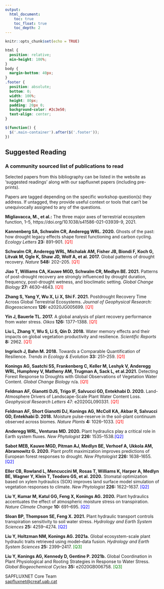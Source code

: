 ```yaml
---
output: 
  html_document:
    toc: true
    toc_float: true
    toc_depth: 2
---
```


```r
knitr::opts_chunk$set(echo = TRUE)
```

```css
html {
  position: relative;
  min-height: 100%;
}
body {
  margin-bottom: 40px;
}
.footer {
  position: absolute;
  bottom: 0;
  width: 100%;
  height: 80px;
  padding: 20px 0;
  background-color: #2c3e50;
  text-align: center;
}
```

```js
$(function() {
  $('.main-container').after($('.footer'));
})
```

## Suggested Reading

### A community sourced list of publications to read

Selected papers from this bibliography can be listed in the website as ‘suggested readings’ along with our sapfluxnet papers (including pre-prints). 

Papers are tagged depending on the specific workshop question(s) they address. If untagged, they provide useful context or tools that can’t be unequivocally assigned to any of the questions. 

<b>Migliavacca, M., et al.:</b> The three major axes of terrestrial ecosystem function, 1–5, https://doi.org/10.1038/s41586-021-03939-9, 2021. 

<b>Kannenberg SA, Schwalm CR, Anderegg WRL. 2020.</b> Ghosts of the past: how drought legacy effects shape forest functioning and carbon cycling. <em>Ecology Letters</em> <b>23:</b> 891–901. <span style="color: red;">[Q1]</span> 

<b>Schwalm CR, Anderegg WRL, Michalak AM, Fisher JB, Biondi F, Koch G, Litvak M, Ogle K, Shaw JD, Wolf A, et al. 2017.</b> Global patterns of drought recovery. <em>Nature</em> <b>548:</b> 202–205. <span style="color: red;">[Q1]</span> 

<b>Jiao T, Williams CA, Kauwe MGD, Schwalm CR, Medlyn BE. 2021.</b> Patterns of post-drought recovery are strongly influenced by drought duration, frequency, post-drought wetness, and bioclimatic setting. <em>Global Change Biology</em> <b>27:</b> 4630–4643. <span style="color: red;">[Q1]</span> 

<b>Zhang S, Yang Y, Wu X, Li X, Shi F. 2021.</b> Postdrought Recovery Time Across Global Terrestrial Ecosystems. <em>Journal of Geophysical Research: Biogeosciences</em> <b>126:</b> e2020JG005699. <span style="color: red;">[Q1]</span> 

<b>Yin J, Bauerle TL. 2017.</b> A global analysis of plant recovery performance from water stress. <em>Oikos</em> <b>126:</b> 1377–1388. <span style="color: red;">[Q1]</span> 

<b>Liu L, Zhang Y, Wu S, Li S, Qin D. 2018.</b> Water memory effects and their impacts on global vegetation productivity and resilience. <em>Scientific Reports</em> <b>8:</b> 2962. <span style="color: red;">[Q1]</span> 

<b>Ingrisch J, Bahn M. 2018.</b> Towards a Comparable Quantification of Resilience. <em>Trends in Ecology & Evolution</em> <b>33:</b> 251–259. <span style="color: red;">[Q1]</span> 

<b>Konings AG, Saatchi SS, Frankenberg C, Keller M, Leshyk V, Anderegg WRL, Humphrey V, Matheny AM, Trugman A, Sack L, et al.2021.</b> Detecting Forest Response to Droughts with Global Observations of Vegetation Water Content. <em>Global Change Biology</em> n/a. <span style="color: red;">[Q1]</span> 

<b>Feldman AF, Gianotti DJS, Trigo IF, Salvucci GD, Entekhabi D. 2020.</b> Land-Atmosphere Drivers of Landscape-Scale Plant Water Content Loss. <em>Geophysical Research Letters</em> 47:</b> e2020GL090331. <span style="color: red;">[Q1]</span> 

<b>Feldman AF, Short Gianotti DJ, Konings AG, McColl KA, Akbar R, Salvucci GD, Entekhabi D. 2018.</b> Moisture pulse-reserve in the soil-plant continuum observed across biomes. <em>Nature Plants</em> <b>4:</b> 1026–1033. <span style="color: red;">[Q1]</span> 

<b>Anderegg WRL, Venturas MD. 2020.</b> Plant hydraulics play a critical role in Earth system fluxes. <em>New Phytologist</em> <b>226:</b> 1535–1538.<span style="color: blue;">[Q2]</span> 

<b>Sabot MEB, Kauwe MGD, Pitman AJ, Medlyn BE, Verhoef A, Ukkola AM, Abramowitz G. 2020.</b> Plant profit maximization improves predictions of European forest responses to drought. <em>New Phytologist</em> <b>226:</b> 1638–1655. <span style="color: blue;">[Q2]</span> 

<b>Eller CB, Rowland L, Mencuccini M, Rosas T, Williams K, Harper A, Medlyn BE, Wagner Y, Klein T, Teodoro GS, et al. 2020.</b> Stomatal optimization based on xylem hydraulics (SOX) improves land surface model simulation of vegetation responses to climate. <em>New Phytologist</em> <b>226:</b> 1622–1637. <span style="color: blue;">[Q2]</span> 

<b>Liu Y, Kumar M, Katul GG, Feng X, Konings AG. 2020.</b> Plant hydraulics accentuates the effect of atmospheric moisture stress on transpiration. <em>Nature Climate Change</em> <b>10:</b> 691–695. <span style="color: blue;">[Q2]</span> 

<b>Sloan BP, Thompson SE, Feng X. 2021.</b> Plant hydraulic transport controls transpiration sensitivity to soil water stress. <em>Hydrology and Earth System Sciences</em> <b>25:</b> 4259–4274. <span style="color: blue;">[Q2]</span> 

<b>Liu Y, Holtzman NM, Konings AG. 2021a.</b> Global ecosystem-scale plant hydraulic traits retrieved using model–data fusion. <em>Hydrology and Earth System Sciences</em> <b>25:</b> 2399–2417. <span style="color: green;">[Q3]</span> 

<b>Liu Y, Konings AG, Kennedy D, Gentine P. 2021b.</b> Global Coordination in Plant Physiological and Rooting Strategies in Response to Water Stress. <em>Global Biogeochemical Cycles</em> <b>35:</b> e2020GB006758. <span style="color: green;">[Q3]</span> 


::: {.footer .text-muted .bg-info}
 <p>SAPFLUXNET Core Team<br>
 <a href="mailto:sapfluxnet@creaf.uab.cat">sapfluxnet@creaf.uab.cat</a></p>
:::